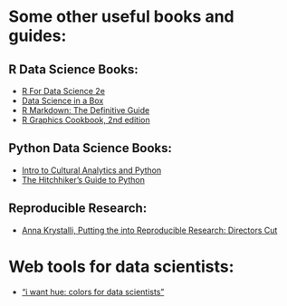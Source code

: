 # Some other useful books and guides:

## R Data Science Books:
- [R For Data Science 2e](https://r4ds.hadley.nz/)
- [Data Science in a Box](https://datasciencebox.org/01-overview)
- [R Markdown: The Definitive Guide](https://bookdown.org/yihui/rmarkdown/)
- [R Graphics Cookbook, 2nd edition](https://r-graphics.org/)

## Python Data Science Books:
- [Intro to Cultural Analytics and Python](https://melaniewalsh.github.io/Intro-Cultural-Analytics/welcome.html)
- [The Hitchhiker's Guide to Python](https://docs.python-guide.org/)

## Reproducible Research:
- [Anna Krystalli, Putting the into Reproducible Research: Directors Cut](https://annakrystalli.me/talks/r-in-repro-research-dc.html)

# Web tools for data scientists:
- ["i want hue: colors for data scientists"](https://medialab.github.io/iwanthue/)
